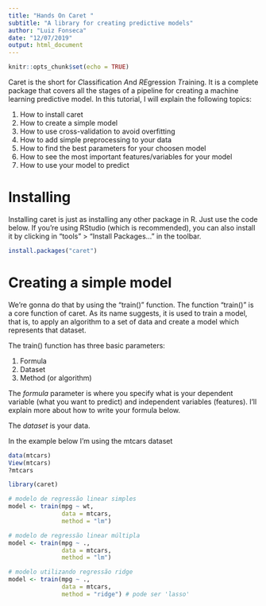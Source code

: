 ```yaml
---
title: "Hands On Caret "
subtitle: "A library for creating predictive models"
author: "Luiz Fonseca"
date: "12/07/2019"
output: html_document
---
```


```r
knitr::opts_chunk$set(echo = TRUE)
```

Caret is the short for *C*lassification *A*nd *RE*gression *T*raining. It is a complete package that covers all the stages of a pipeline for creating a machine learning predictive model. In this tutorial, I will explain the following topics:

1. How to install caret
2. How to create a simple model
3. How to use cross-validation to avoid overfitting
4. How to add simple preprocessing to your data
5. How to find the best parameters for your choosen model
6. How to see the most important features/variables for your model
7. How to use your model to predict

# Installing

Installing caret is just as installing any other package in R. Just use the code below. If you're using RStudio (which is recommended), you can also install it by clicking in "tools" > "Install Packages..." in the toolbar.

```r
install.packages("caret")
```

# Creating a simple model

We're gonna do that by using the "train()" function. The function "train()" is a core function of caret. As its name suggests, it is used to train a model, that is, to apply an algorithm to a set of data and create a model which represents that dataset.

The train() function has three basic parameters:

1. Formula
2. Dataset
3. Method (or algorithm)

The *formula* parameter is where you specify what is your dependent variable (what you want to predict) and independent variables (features). I'll explain more about how to write your formula below. 

The *dataset* is your data. 

In the example below I'm using the mtcars dataset

```r
data(mtcars)
View(mtcars)
?mtcars

library(caret)

# modelo de regressão linear simples
model <- train(mpg ~ wt,
               data = mtcars,
               method = "lm")

# modelo de regressão linear múltipla
model <- train(mpg ~ .,
               data = mtcars,
               method = "lm")

# modelo utilizando regressão ridge
model <- train(mpg ~ .,
               data = mtcars,
               method = "ridge") # pode ser 'lasso'

```
<!-- # K-fold cross-validation -->

<!-- O processo de reamostragem pode ser feito usando k-fold cross-validation, leave-one-out cross-validation ou bootstrapping. -->

<!-- ```{r} -->
<!-- fitControl <- trainControl(## 10-fold CV -->
<!--                            method = "cv", # boot", "boot632", "cv", "repeatedcv", "LOOCV", "LGOCV" -->
<!--                            number = 10, -->
<!--                            ## repeated ten times -->
<!--                            repeats = 10) -->

<!-- model.cv <- train(mpg ~ .,  -->
<!--                data = mtcars, -->
<!--                method = "lasso", -->
<!--                trControl = fitControl) -->

<!-- model.cv -->
<!-- ``` -->

<!-- # Adicionando pre-processamento -->

<!-- ```{r} -->
<!-- model.cv <- train(mpg ~ .,  -->
<!--                data = mtcars, -->
<!--                method = "lasso", -->
<!--                trControl = fitControl, -->
<!--                preProcess = c('scale', 'center')) # default: sem pre-processamento -->

<!-- # Center: subtrai a média do valor  -->
<!-- # scale: normaliza os dados (deixa na mesma escala) -->

<!-- ?train -->
<!-- model.cv -->
<!-- ``` -->

<!-- # Encontrando parâmetros do modelo -->

<!-- Podemos testar vários parâmetros para o modelo através da função expand.grid() -->

<!-- O método ridge tende a aproximar os coeficientes das variáveis preditoras de 0, conforme o lambda aumenta. Isso diminui a flexibilidade do modelo, diminuindo também a variância, porém aumentando o BIAS. A ideia por trás da regressão Ridge é encontrar um lambda que gere um trade-off satisfatório entre BIAS e Variância. -->

<!-- ```{r} -->
<!-- lambdaGrid <- expand.grid(lambda = 10^seq(10, -2, length=100)) -->

<!-- model.cv <- train(mpg ~ .,  -->
<!--                data = mtcars, -->
<!--                method = "ridge", -->
<!--                trControl = fitControl, -->
<!--                preProcess = c('scale', 'center'), -->
<!--                tuneGrid = lambdaGrid, -->
<!--                na.action = na.omit)   #ignora os NAs -->

<!-- model.cv -->
<!-- ``` -->

<!-- Podemos utilizar uma busca aleatória de parâmetros com search = "random" no trainControl. -->

<!-- ```{r} -->
<!-- fitControl <- trainControl(## 10-fold CV -->
<!--                            method = "repeatedcv",  -->
<!--                            number = 10, -->
<!--                            repeats = 10, -->
<!--                            search = "random")  # busca aleatória de hiperparâmetros -->

<!-- model.cv <- train(mpg ~ .,  -->
<!--                data = mtcars, -->
<!--                method = "ridge", -->
<!--                trControl = fitControl, -->
<!--                preProcess = c('scale', 'center'), -->
<!--                na.action = na.omit) -->

<!-- model.cv -->
<!-- ``` -->

<!-- # Importância das variáveis -->

<!-- ```{r} -->
<!-- ggplot(varImp(model.cv)) -->
<!-- ``` -->

<!-- # Predições -->

<!-- ```{r} -->
<!-- predictions <- predict(model.cv, mtcars) -->

<!-- predictions -->
<!-- ``` -->


